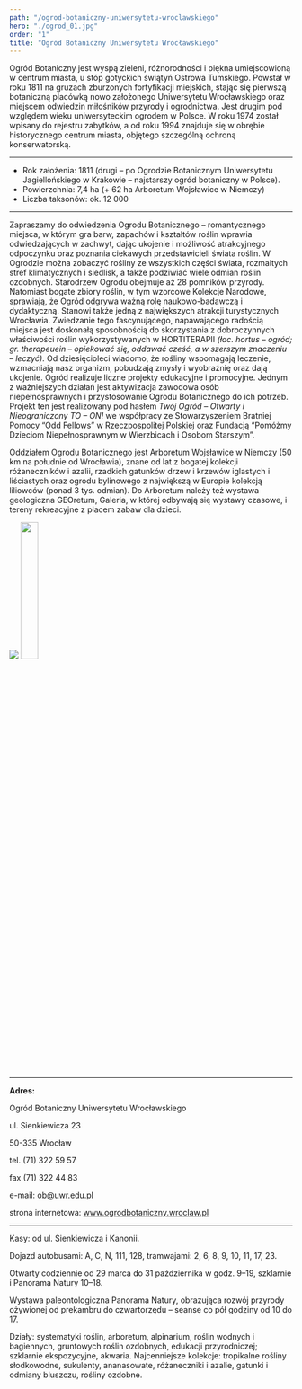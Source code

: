 ```yaml
---
path: "/ogrod-botaniczny-uniwersytetu-wroclawskiego"
hero: "./ogrod_01.jpg"
order: "1"
title: "Ogród Botaniczny Uniwersytetu Wrocławskiego"
---
```



Ogród Botaniczny jest wyspą zieleni, różnorodności i piękna umiejscowioną w centrum miasta, u stóp gotyckich świątyń Ostrowa Tumskiego. Powstał w roku 1811 na gruzach zburzonych fortyfikacji miejskich, stając się pierwszą botaniczną placówką nowo założonego Uniwersytetu Wrocławskiego oraz miejscem odwiedzin miłośników przyrody i ogrodnictwa. Jest drugim pod względem wieku uniwersyteckim ogrodem w Polsce. W roku 1974 został wpisany do rejestru zabytków, a od roku 1994 znajduje się w obrębie historycznego centrum miasta, objętego szczególną ochroną konserwatorską. 

---

- Rok założenia: 1811 (drugi – po Ogrodzie Botanicznym Uniwersytetu Jagiellońskiego w Krakowie – najstarszy ogród botaniczny w Polsce).
- Powierzchnia: 7,4 ha (+ 62 ha Arboretum Wojsławice w Niemczy)
- Liczba taksonów: ok. 12 000 

---

Zapraszamy do odwiedzenia Ogrodu Botanicznego – romantycznego miejsca, w którym gra barw, zapachów i kształtów roślin wprawia odwiedzających w zachwyt, dając ukojenie i możliwość atrakcyjnego odpoczynku oraz poznania ciekawych przedstawicieli świata roślin. W Ogrodzie można zobaczyć rośliny ze wszystkich części świata, rozmaitych stref klimatycznych i siedlisk, a także podziwiać wiele odmian roślin ozdobnych. Starodrzew Ogrodu obejmuje aż 28 pomników przyrody. Natomiast bogate zbiory roślin, w tym wzorcowe Kolekcje Narodowe, sprawiają, że Ogród odgrywa ważną rolę naukowo-badawczą i dydaktyczną. Stanowi także jedną z największych atrakcji turystycznych Wrocławia. Zwiedzanie tego fascynującego, napawającego radością miejsca jest doskonałą sposobnością do skorzystania z dobroczynnych właściwości roślin wykorzystywanych w HORTITERAPII *(łac. hortus – ogród; gr. therapeuein – opiekować się, oddawać cześć, a w szerszym znaczeniu – leczyć)*. Od dziesięcioleci wiadomo, że rośliny wspomagają leczenie, wzmacniają nasz organizm, pobudzają zmysły i wyobraźnię oraz dają ukojenie. Ogród realizuje liczne projekty edukacyjne i promocyjne. Jednym z ważniejszych działań jest aktywizacja zawodowa osób niepełnosprawnych i przystosowanie Ogrodu Botanicznego do ich potrzeb. Projekt ten jest realizowany pod hasłem *Twój Ogród – Otwarty i Nieograniczony TO – ON!* we współpracy ze Stowarzyszeniem Bratniej Pomocy “Odd Fellows” w Rzeczpospolitej Polskiej oraz Fundacją “Pomóżmy Dzieciom Niepełnosprawnym w Wierzbicach i Osobom Starszym”.

Oddziałem Ogrodu Botanicznego jest Arboretum Wojsławice w Niemczy (50 km na południe od Wrocławia), znane od lat z bogatej kolekcji różaneczników i azalii, rzadkich gatunków drzew i krzewów iglastych i liściastych oraz ogrodu bylinowego z największą w Europie kolekcją liliowców (ponad 3 tys. odmian). Do Arboretum należy też wystawa geologiczna GEOretum, Galeria, w której odbywają się wystawy czasowe, i tereny rekreacyjne z placem zabaw dla dzieci.


<img src={kolekcjeLogo}/>
<img style="height:25%;width:25%" src={ogrodLogo}/>

---

**Adres:**

Ogród Botaniczny Uniwersytetu Wrocławskiego

ul. Sienkiewicza 23

50-335 Wrocław

tel. (71) 322 59 57

fax (71) 322 44 83

e-mail: ob@uwr.edu.pl

strona internetowa: www.ogrodbotaniczny.wroclaw.pl 

---

Kasy: od ul. Sienkiewicza i Kanonii.

Dojazd autobusami: A, C, N, 111, 128, tramwajami: 2, 6, 8, 9, 10, 11, 17, 23.

Otwarty codziennie od 29 marca do 31 października w godz. 9–19, szklarnie i Panorama Natury 10–18.

Wystawa paleontologiczna Panorama Natury, obrazująca rozwój przyrody ożywionej od prekambru do czwartorzędu – seanse co pół godziny od 10 do 17.

Działy: systematyki roślin, arboretum, alpinarium, roślin wodnych i bagiennych, gruntowych roślin ozdobnych, edukacji przyrodniczej; szklarnie ekspozycyjne, akwaria. Najcenniejsze kolekcje: tropikalne rośliny słodkowodne, sukulenty, ananasowate, różaneczniki i azalie, gatunki i odmiany bluszczu, rośliny ozdobne.
